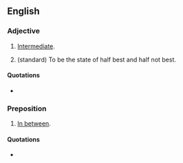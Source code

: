 ==English==

===Adjective===
{{en-adj|-}}

# {{lb|en|nonstandard}} [[intermediate|Intermediate]].
# (standard) To be the state of half best and half not best.

====Quotations====
* {{seeCites}}

===Preposition===
{{en-prep}}

# {{lb|en|nonstandard}} [[in between|In between]].

====Quotations====
* {{seeCites}}